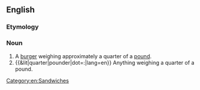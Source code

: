 {{also|quarterpounder}}
==English==

===Etymology===
{{prefix|en|quarter|pounder}}

===Noun===
{{en-noun|head=[[quarter]]-[[pounder]]}}

# A [[burger]] weighing approximately a quarter of a [[pound]].
# {{&lit|quarter|pounder|dot=:|lang=en}} Anything weighing a quarter of a pound.
[[Category:en:Sandwiches]]